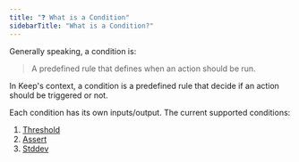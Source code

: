 ```yaml
---
title: "❓ What is a Condition"
sidebarTitle: "What is a Condition?"
---
```


Generally speaking, a condition is:

> A predefined rule that defines when an action should be run.

In Keep's context, a condition is a predefined rule that decide if an action should be triggered or not.

Each condition has its own inputs/output.
The current supported conditions:

1. [Threshold](/core/conditions/what-is-a-condition)
2. [Assert](/core/conditions/assert)
3. [Stddev](/core/conditions/stddev)
